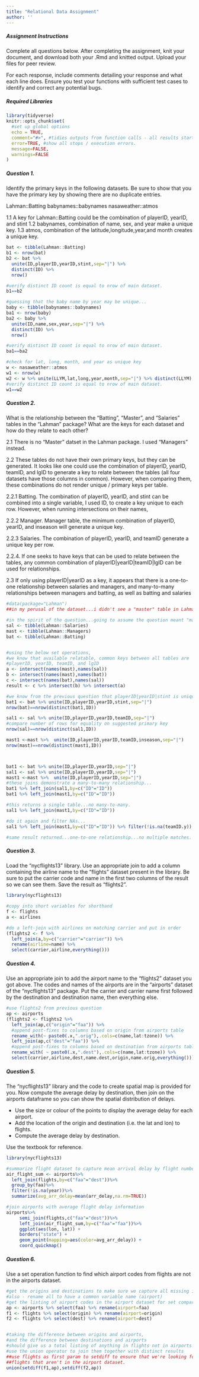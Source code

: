 ```yaml
---
title: "Relational Data Assignment"
author: ''
---
```

##### Assignment Instructions

Complete all questions below. After completing the assignment, knit your document, and download both your .Rmd and knitted output. Upload your files for peer review. 

For each response, include comments detailing your response and what each line does. Ensure you test your functions with sufficient test cases to identify and correct any potential bugs.

##### Required Libraries

```r
library(tidyverse)
knitr::opts_chunk$set(
  #set up global options
  echo = TRUE,
  comment="#>", #tidies outputs from function calls - all results start with #>
  error=TRUE, #show all stops / execution errors.
  message=FALSE,
  warnings=FALSE
)
```


##### Question 1.

Identify the primary keys in the following datasets. Be sure to show that you have the primary key by showing there are no duplicate entries.

Lahman::Batting
babynames::babynames
nasaweather::atmos

1.1 A key for Lahman::Batting could be the combination of playerID, yearID, and stint
1.2 babynames, combination of name, sex, and year make a unique key.
1.3 atmos, combination of the latitude,longitude,year,and month creates a unique key.

```r
bat <- tibble(Lahman::Batting)
b1 <- nrow(bat) 
b2 <- bat %>% 
  unite(ID,playerID,yearID,stint,sep="|") %>% 
  distinct(ID) %>% 
  nrow()

#verify distinct ID count is equal to nrow of main dataset.
b1==b2

#guessing that the baby name by year may be unique...
baby <- tibble(babynames::babynames)
ba1 <- nrow(baby)
ba2 <- baby %>% 
  unite(ID,name,sex,year,sep="|") %>% 
  distinct(ID) %>% 
  nrow()

#verify distinct ID count is equal to nrow of main dataset.
ba1==ba2

#check for lat, long, month, and year as unique key
w <- nasaweather::atmos
w1 <- nrow(w) 
w2 <- w %>% unite(LLYM,lat,long,year,month,sep="|") %>% distinct(LLYM) %>% nrow()
#verify distinct ID count is equal to nrow of main dataset.
w1==w2

```

##### Question 2.

What is the relationship between the "Batting", "Master", and "Salaries" tables in the "Lahman" package? What are the keys for each dataset and how do they relate to each other?

2.1 There is no "Master" datset in the Lahman package.  I used "Managers" instead.

2.2 These tables do not have their own primary keys, but they can be generated.  It looks like one could use the combination of playerID, yearID, teamID, and lgID to generate a key to relate between the tables (all four datasets have those columns in common).  However, when comparing them, these combinations do not render unique / primary keys per table.

2.2.1 Batting.  The combination of playerID, yearID, and stint can be combined into a single variable, I used ID, to create a key unique to each row.  However, when running intersections on their names, 

2.2.2 Manager. Manager table, the minimum combination of playerID, yearID, and inseason will generate a unique key.

2.2.3 Salaries.  The combination of playerID, yearID, and teamID generate a unique key per row.

2.2.4. If one seeks to have keys that can be used to relate between the tables, any common combination of playerID|yearID|teamID|lgID can be used for relationships.

2.3 If only using playerID|yearID as a key, it appears that there is a one-to-one relationship between salaries and managers, and many-to-many relationships between managers and batting, as well as batting and salaries 

```r

#data(package="Lahman")
##in my perusal of the dataset...i didn't see a "master" table in Lahman.

#in the spirit of the question...going to assume the question meant "manager".
sal <- tibble(Lahman::Salaries)
mast <- tibble(Lahman::Managers)
bat <- tibble(Lahman::Batting)


#using the below set operations, 
#we know that available relatable, common keys between all tables are 
#playerID, yearID, teamID, and lgID
a <- intersect(names(mast),names(sal))
b <- intersect(names(mast),names(bat))
c <- intersect(names(bat),names(sal))
result <- c %>% intersect(b) %>% intersect(a)

#we know from the previous question that playerID|yearID|stint is unique...
bat1 <- bat %>% unite(ID,playerID,yearID,stint,sep="|")
nrow(bat)==nrow(distinct(bat1,ID))

sal1 <- sal %>% unite(ID,playerID,yearID,teamID,sep="|")
#compare number of rows for equality on suggested primary key
nrow(sal)==nrow(distinct(sal1,ID))

mast1 <-mast %>%  unite(ID,playerID,yearID,teamID,inseason,sep="|")
nrow(mast)==nrow(distinct(mast1,ID))



bat1 <- bat %>% unite(ID,playerID,yearID,sep="|")
sal1 <- sal %>% unite(ID,playerID,yearID,sep="|")
mast1 <-mast %>%  unite(ID,playerID,yearID,sep="|")
#these joins demonstrate a many-to-many relationship...
bat1 %>% left_join(sal1,by=c("ID"="ID"))
bat1 %>% left_join(mast1,by=c("ID"="ID"))

#this returns a single table...no many-to-many.
sal1 %>% left_join(mast1,by=c("ID"="ID")) 

#do it again and filter NAs...
sal1 %>% left_join(mast1,by=c("ID"="ID")) %>% filter(!is.na(teamID.y))

#same result returned...one-to-one relationship...no multiple matches.

```

##### Question 3.

Load the "nycflights13" library. Use an appropriate join to add a column containing the airline name to the "flights" dataset present in the library. Be sure to put the carrier code and name in the first two columns of the result so we can see them. Save the result as "flights2".

```r
library(nycflights13)

#copy into short variables for shorthand
f <- flights
a <- airlines

#do a left-join with airlines on matching carrier and put in order
(flights2 <- f %>% 
  left_join(a,by=c("carrier"="carrier")) %>% 
  rename(airline=name) %>% 
  select(carrier,airline,everything()))
```

##### Question 4.

Use an appropriate join to add the airport name to the "flights2" dataset you got above. The codes and names of the airports are in the "airports" dataset of the "nycflights13" package. Put the carrier and carrier name first followed by the destination and destination name, then everything else.

```r
#use flights2 from previous question
ap <- airports
(flights2 <- flights2 %>% 
  left_join(ap,c("origin"="faa")) %>% 
  #append post-fixes to columns based on origin from airports table
  rename_with(~ paste0(.x,".orig"),.cols=c(name,lat:tzone)) %>% 
  left_join(ap,c("dest"="faa")) %>%
  #append post-fixes to columns based on destination from airports table
  rename_with( ~ paste0(.x,".dest"),.cols=c(name,lat:tzone)) %>% 
  select(carrier,airline,dest,name.dest,origin,name.orig,everything()))
```

##### Question 5.

The "nycflights13" library and the code to create spatial map is provided for you. Now compute the average delay by destination, then join on the airports dataframe so you can show the spatial distribution of delays.

* Use the size or colour of the points to display the average delay for each airport.
* Add the location of the origin and destination (i.e. the lat and lon) to flights.
* Compute the average delay by destination.

Use the textbook for reference.
```r
library(nycflights13)

#summarize flight dataset to capture mean arrival delay by flight number
air_flight_sum <- airports%>%
  left_join(flights,by=c("faa"="dest"))%>%
  group_by(faa)%>%
  filter(!is.na(year))%>%
  summarize(avg_arr_delay=mean(arr_delay,na.rm=TRUE))

#join airports with average flight delay information
airports%>%
     semi_join(flights,c("faa"="dest"))%>%
     left_join(air_flight_sum,by=c("faa"="faa"))%>%
     ggplot(aes(lon, lat)) +
     borders("state") +
     geom_point(mapping=aes(color=avg_arr_delay)) +
     coord_quickmap()

```

##### Question 6.

Use a set operation function to find which airport codes from flights are not in the airports dataset.

```r
#get the origins and destinations to make sure we capture all missing in airports
#also - rename all to have a common variable name (airport)
#get the listing of airport codes in the airport dataset for set comparison, too 
ap <- airports %>% select(faa) %>% rename(airport=faa)
f1 <- flights %>% select(origin) %>% rename(airport=origin)
f2 <- flights %>% select(dest) %>% rename(airport=dest)


#taking the difference between origins and airports, 
#and the difference between destinations and airports
#should give us a total listing of anything in flights not in airports
#use the union operator to join them together with distinct results
##use flights as first param to setdiff to ensure that we're looking for 
##flights that aren't in the airport dataset.
union(setdiff(f1,ap),setdiff(f2,ap))

```


